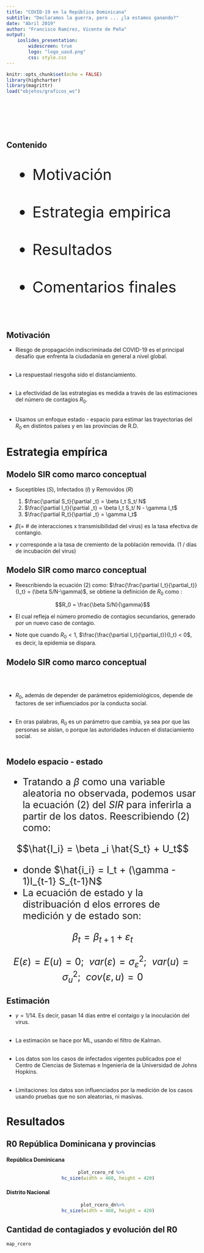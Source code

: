 ```yaml
---
title: "COVID-19 en la República Dominicana"
subtitle: "Declaramos la guerra, pero ... ¿la estamos ganando?"
date: "Abril 2019"
author: "Francisco Ramírez, Vicente de Peña"
output: 
    ioslides_presentation:
        widescreen: true
        logo: "logo_uasd.png"
        css: style.css
---
```


```r
knitr::opts_chunk$set(echo = FALSE)
library(highcharter)
library(magrittr)
load("objetos/graficos_ws")
```


<!--- --------------------------------------------------------------------- --->
#  {.flexbox .vcenter}

<p style="color: white;">
Las opiniones emitidas son personales y en condición de académicos. No representan la opinión de ninguna otra institución a la cual los autores se encuentran afiliados.
</p>

<!--- --------------------------------------------------------------------- --->
## Contenido

<div style="font-size:40px">
- Motivación <br><br>
- Estrategia empirica <br><br>
- Resultados <br><br>
- Comentarios finales <br><br>
</div>

<!--- --------------------------------------------------------------------- --->
## Motivación

- Riesgo de propagación indiscriminada del COVID-19 es el principal desafío que enfrenta la ciudadanía en general a nivel global. <br><br>

- La respuestaal riesgoha sido el distanciamiento. <br><br>

- La efectividad de las estrategias es medida a través de las estimaciones del número de contagios $R_0$.<br><br>

- Usamos un enfoque estado - espacio para estimar las trayectorias del $R_0$ en distintos países y en las provincias de R.D.

<!--- --------------------------------------------------------------------- --->
# Estrategia empírica

<!--- --------------------------------------------------------------------- --->
## Modelo SIR como marco conceptual {.small}

- Suceptibles ($S$), Infectados ($I$) y Removidos ($R$)

    1. $\frac{\partial S_t}{\partial _t} = \beta I_t S_t/ N$
    3. $\frac{\partial I_t}{\partial _t} = \beta I_t S_t/ N - \gamma I_t$
    2. $\frac{\partial R_t}{\partial _t} = \gamma I_t$

- $\beta$($=$ # de interacciones x transmisibilidad del virus) es la tasa efectiva de contangio.
- $\gamma$ corresponde a la tasa de cremiento de la población removida. (1 / días de incubación del virus)

<!--- --------------------------------------------------------------------- --->
## Modelo SIR como marco conceptual {.small}

- Reescribiendo la ecuación (2) como: $\frac{\frac{\partial I_t}{\partial_t}}{I_t} = (\beta S/N-\gamma)$, se obtiene la definición de $R_0$ como :

$$R_0 = \frac{\beta S/N}{\gamma}$$

- El cual refleja el número promedio de contagios secundarios, generado por un nuevo caso de contagio.

- Note que cuando $R_0  < 1$, $\frac{\frac{\partial I_t}{\partial_t}}{I_t} < 0$, es decir, la epidemia se dispara. 


<!--- --------------------------------------------------------------------- --->
## Modelo SIR como marco conceptual {.small}
 <br>
 <br>

- $R_0$, además de depender de parámetros epidemiológicos, depende de factores de ser influenciados por la conducta social. <br><br>

- En oras palabras, $R_0$ es un parámetro que cambia, ya sea por que las personas se aíslan, o porque las autoridades inducen el distaciamiento social. <br><br>

<!--- --------------------------------------------------------------------- --->
## Modelo espacio - estado {.small}

<div style="font-size: 25px">

- Tratando a $\beta$ como una variable aleatoria no observada, podemos usar la ecuación (2) del $SIR$ para inferirla a partir de los datos. Reescribiendo (2) como:
    
$$\hat{I_i} = \beta _i \hat{S_t} + U_t$$

- donde $\hat{i_i} = I_t + (\gamma - 1)I_{t-1} S_{t-1}N$
- La ecuación de estado y la distribuación d elos errores de medición y de estado son: 


$$\beta _t = \beta_{t+1} + \varepsilon _t$$

$$E(\varepsilon) = E(u) = 0;\ \ var(\varepsilon) = \sigma_\varepsilon ^2;\ \ var(u) = \sigma_u ^2;\ \ cov(\varepsilon, u) = 0$$
</div>

<!--- --------------------------------------------------------------------- --->
## Estimación 

- $\gamma = 1/14$. Es decir, pasan 14 días entre el contaigo y la inoculación del virus.<br><br>

- La estimación se hace por ML, usando el filtro de Kalman.<br><br>

- Los datos son los casos de infectados vigentes publicados poe el Centro de Ciencias de Sistemas e Ingeniería de la Universidad de Johns Hopkins.<br><br>

- Limitaciones: los datos son influenciados por la medición de los casos usando pruebas que no son aleatorias, ni masivas.

<!--- --------------------------------------------------------------------- --->
# Resultados

<!--- --------------------------------------------------------------------- --->
## R0 República Dominicana y provincias

<div class="row">
  <div class="col-md-6" >
 
#### República Dominicana 
  <center>
```r
plot_rcero_rd %>% 
    hc_size(width = 460, height = 420)
```
  </center>
  
  
  </div>
  <div class="col-md-6">
  
#### Distrito Nacional
  <center>
```r
 plot_rcero_dn%>% 
    hc_size(width = 460, height = 420)
```
  </center>
 
  </div>
</div>


<!--- --------------------------------------------------------------------- --->
## Cantidad de contagiados y evolución del R0

```r
map_rcero 
```










